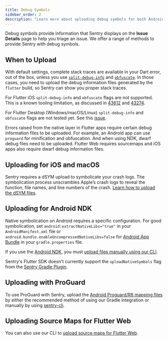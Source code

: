 ```yaml
---
title: Debug Symbols
sidebar_order: 2
description: "Learn more about uploading debug symbols for both Android and iOS/macOS."
---
```


Debug symbols provide information that Sentry displays on the **Issue Details** page to help you triage an issue. We offer a range of methods to provide Sentry with debug symbols.

## When to Upload

With default settings, complete stack traces are available in your Dart error, out of the box, unless you use [`split-debug-info`](https://flutter.dev/docs/perf/app-size#reducing-app-size) and [`obfuscate`](https://flutter.dev/docs/deployment/obfuscate). In those cases, you need to upload the debug information files generated by the `flutter` build, so Sentry can show you proper stack traces.

<Note>

For Flutter iOS `split-debug-info` and `obfuscate` flags are not supported. This is a known tooling limitation, as discussed in [43612](https://github.com/dart-lang/sdk/issues/43612) and [43274](https://github.com/dart-lang/sdk/issues/43274).

For Flutter Desktop (Windows/macOS/Linux) `split-debug-info` and `obfuscate` flags are not tested yet. See this [issue](https://github.com/getsentry/sentry-dart/issues/433).

</Note>

Errors raised from the native layer in Flutter apps require certain debug information files to be uploaded. For example, an Android app can use `proguard` for minification and obfuscation. And when using NDK, dwarf debug files need to be uploaded. Flutter Web requires sourcemaps and iOS apps also require dwarf debug information files.

## Uploading for iOS and macOS

Sentry requires a dSYM upload to symbolicate your crash logs. The symbolication process unscrambles Apple’s crash logs to reveal the function, file names, and line numbers of the crash. [Learn how to upload the dSYM files](/platforms/apple/dsym/).

##  Uploading for Android NDK

Native symbolication on Android requires a specific configuration. For good symbolication, set `android:extractNativeLibs="true"` in your `AndroidManifest.xml` file or `android.bundle.enableUncompressedNativeLibs=false` for [Android App Bundle](https://developer.android.com/guide/app-bundle) in your `gradle.properties` file.

If you use the [Android NDK](/platforms/android/using-ndk/), you must [upload files manually using our CLI](/product/cli/dif/#uploading-files).

<Note>

Sentry's Flutter SDK doesn't currently support the `uploadNativeSymbols` flag from the [Sentry Gradle Plugin](/platforms/android/proguard/).

</Note>

## Uploading with ProGuard

To use ProGuard with Sentry, upload the [Android Proguard/R8 mapping files](/platforms/android/proguard/) by either the recommended method of using our Gradle integration or manually by using [sentry-cli](/product/cli/dif/#proguard-mapping-upload).

## Uploading Source Maps for Flutter Web

You can also use our CLI to [upload source maps for Flutter Web](/product/cli/releases/#managing-release-artifacts).
